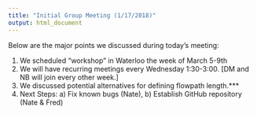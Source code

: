 ```yaml
---
title: "Initial Group Meeting (1/17/2018)"
output: html_document 
---
```


Below are the major points we discussed during today's meeting:

1. We scheduled “workshop” in Waterloo the week of March 5-9th
2. We will have recurring meetings every Wednesday 1:30-3:00.  [DM and NB will join every other week.]
3. We discussed potential alternatives for defining flowpath length.***
4. Next Steps: a) Fix known bugs (Nate), b) Establish GitHub repository (Nate & Fred)